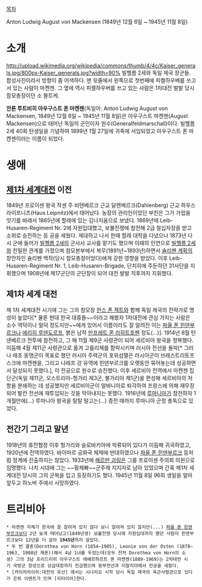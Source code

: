 [[목차]]

Anton Ludwig August von Mackensen (1849년 12월 6일 ~ 1945년 11월 8일)

= 소개 =

http://upload.wikimedia.org/wikipedia/commons/thumb/4/4c/Kaiser_generals.jpg/800px-Kaiser_generals.jpg?width=90%
빌헬름 2세와 독일 제국 장군들. 합성사진이라서 방향이 좀 어색하다. 맨 뒷줄에서 왼쪽으로 첫번째에 피켈하우베를 쓰고 서 있는 사람이 마켄젠. 그 옆에 역시 피켈하우버를 쓰고 있는 사람은 1차대전 발발 당시 참모총장이던 소 몰트케.

'''안톤 루트비히 아우구스트 폰 마켄젠'''(독일어: Anton Ludwig August von Mackensen, 1849년 12월 6일 ~ 1945년 11월 8일)은 아우구스트 마켄젠(August Mackensen)으로 태어난 독일의 군인이자 원수(Generalfeldmarschall)이다. 빌헬름 2세 40회 탄생일을 기념하여 1899년 1월 27일에 귀족에 서임되었고 아우구스트 폰 마켄젠이라는 이름이 되었다.


= 생애 =
== [[제1차 세계대전]] 이전 ==
1849년 프로이센 왕국 작센 주 비텐베르크 근교 달렌베르크(Dahlenberg) 근교 하우스 라이프니츠(Haus Leipnitz)에서 태어났다. 농장의 관리인이었던 부친은 그가 가업을 잇기를 바래서 1865년에 할레에 있는 김나지움으로 보냈다. 1869년에 Leib-Husaren-Regiment Nr. 2에 자원입대했고, 보불전쟁에 참전해 2급 철십자장을 받고 소위로 승진하는 등 공을 세웠다. 제대하고 나서 한때 할레 대학을 다녔으나 1873년 다시 군에 들어가 [[빌헬름 2세]]의 군사사 교사를 맡기도 했으며 이때의 인연으로 [[빌헬름 2세]]와 친밀한 관계를 가졌으며 참모본부에서 복무(1891년~1893년)하면서 [[슐리펜 계획]]의 창안자인 슐리펜 백작(당시 참모총장이었다)에게 강한 영향을 받았다. 이후 Leib-Husaren-Regiment Nr. 1, Leib-Husaren-Brigade, 단치히에 주둔하던 31사단을 지휘했으며 1908년에 제17군단의 군단장이 되어 대전 발발 직후까지 지휘했다.

== 제1차 세계 대전 ==
제 1차 세계대전 시기에 그는 그의 참모장 [[한스 폰 젝트]]와 함께 독일 제국의 전략가로 명성이 높았다[* 물론 현대 한국 대중들~~이라고 해봤자 1차대전에 관심 가지는 사람은 소수 역덕이나 밀덕 정도지만~~에게 있어서 이름이라도 잘 알려진 이는 [[파울 폰 힌덴부르크]]나 [[에리히 루덴도르프]], 붉은 남작 [[만프레트 폰 리히트호펜]] 정도(...)]. 1914년 8월 탄넨베르크 전투에 참전하고, 그 해 11월 제9군 사령관이 되어 세르비아 왕국을 정복했다. 이듬해 4월 제11군 사령관으로 옮겨 고를리체를 함락시키며 러시아 전선을 돌파[* 그러나 애초 동맹군이 목표로 했던 러시아 주력군의 포위섬멸은 러시아군이 브레스트리토프스크에 마켄젠을, 그리고 나레프 강 유역에 힌덴부르크를 오랫동안 묶어놓는데 성공하면서 달성되지 못했다.], 이 전공으로 원수로 승진했다. 이후 세르비아 전역에서 마켄젠 집단군(독일 제11군, 오스트리아-헝가리 제3군, 불가리아 제1군)을 편성해 세르비아의 저항을 분쇄하는 데 성공했지만 세르비아군이 알바니아로 퇴각하여 프랑스에 의해 재무장되어 발칸 전선에 재투입되는 것을 막아내지는 못했다. 1916년에 [[루마니아]]가 참전하자 1개월만에(...) 루마니아 왕국을 탈탈 털고는(...) 종전 때까지 루마니아 군정 총독으로 있었다.

== 전간기 그리고 말년 ==
1918년의 휴전협정 이후 헝가리와 슬로바키아에 억류되어 있다가 이듬해 귀국하였고, 1920년에 전역하였다. 바이마르 공화국 체제에 반대하였으나 [[파울 폰 힌덴부르크]] 등처럼 정계에 진출하지는 않았다. 1933년에 [[헤르만 괴링]]은 그를 프로이센 주의회 의원으로 임명했다. 나치 시대에 그는 ~~황제빠~~군주제 지지자로 남아 있었으며 간혹 제1차 세계대전 당시의 그의 군복을 입고 등장하기도 했다. 1945년 11월 8일 96회 생일을 얼마 앞두고 하노버 주에서 사망하였다.

= 트리비아 =
 * 마켄젠 자체가 한국에 잘 알려져 있지 않다 보니 알려져 있지 않지만(...) [[파울 폰 힌덴부르크]]보다 2년 늦게 태어났고(1849년생) 보불전쟁 당시에 자원입대까지 했던 사람이 힌덴부르크보다 12년을 더 살아 '''1945년'''까지 살았다.
 * 두 번 결혼(Dorothea von Horn (1854–1905), Leonie von der Osten (1878–1963, 1908년 재혼))해서 4남 1녀를 두었는데(모두 전처 Dorothea von Horn의 소생) 그의 3남 프리드리히 아우구스트 에베르하르트 폰 마켄젠(1889-1969)는 2차대전 시기 국방군 장성으로 상급대장까지 진급했으며 동부전선과 이탈리아에서 전공을 세웠다.
 * [카이저라이히:대전의 유산] 에서는 시나리오 시작 당시 독일 제국의 육군사령관으로 있다가 은퇴 이벤트가 뜨며 [리타이어]한다.
